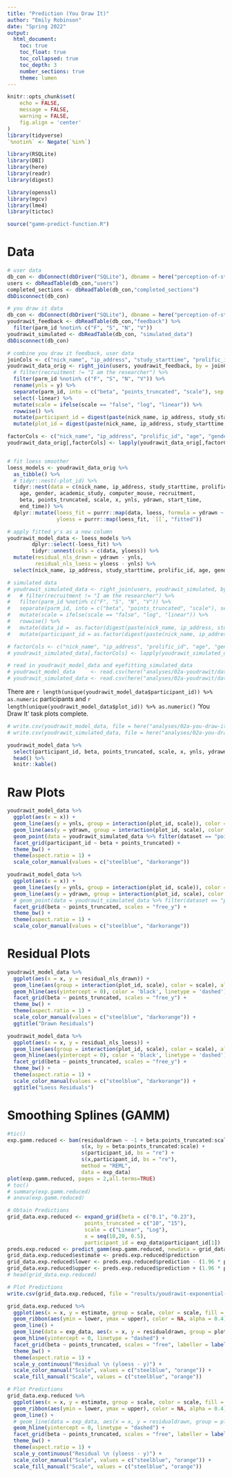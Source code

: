```yaml
---
title: "Prediction (You Draw It)"
author: "Emily Robinson"
date: "Spring 2022"
output: 
  html_document:
    toc: true
    toc_float: true
    toc_collapsed: true
    toc_depth: 3
    number_sections: true
    theme: lumen
---
```


```r
knitr::opts_chunk$set(
	echo = FALSE,
	message = FALSE,
	warning = FALSE,
	fig.align = 'center'
)
library(tidyverse)
`%notin%` <- Negate(`%in%`)

library(RSQLite)
library(DBI)
library(here)
library(readr)
library(digest)

library(openssl)
library(mgcv)
library(lme4)
library(tictoc)

source("gamm-predict-function.R")
```

# Data

```r
# user data
db_con <- dbConnect(dbDriver("SQLite"), dbname = here("perception-of-statistical-graphics/databases/00_demographics_db.db"))
users <- dbReadTable(db_con,"users")
completed_sections <- dbReadTable(db_con,"completed_sections")
dbDisconnect(db_con)

# you draw it data
db_con <- dbConnect(dbDriver("SQLite"), dbname = here("perception-of-statistical-graphics/databases/02_you_draw_it_db.db"))
youdrawit_feedback <- dbReadTable(db_con,"feedback") %>%
  filter(parm_id %notin% c("F", "S", "N", "V"))
youdrawit_simulated <- dbReadTable(db_con, "simulated_data")
dbDisconnect(db_con)

# combine you draw it feedback, user data
joinCols <- c("nick_name", "ip_address", "study_starttime", "prolific_id")
youdrawit_data_orig <- right_join(users, youdrawit_feedback, by = joinCols)  %>%
  # filter(recruitment != "I am the researcher") %>%
  filter(parm_id %notin% c("F", "S", "N", "V")) %>%
  rename(ynls = y) %>%
  separate(parm_id, into = c("beta", "points_truncated", "scale"), sep = "-") %>%
  select(-linear) %>%
  mutate(scale = ifelse(scale == "false", "log", "linear")) %>%
  rowwise() %>%
  mutate(participant_id = digest(paste(nick_name, ip_address, study_starttime, prolific_id, sep = "-"), "md5"), .after = prolific_id) %>%
  mutate(plot_id = digest(paste(nick_name, ip_address, study_starttime, prolific_id, start_time, end_time, beta, points_truncated, scale, sep = "-"), "md5"), .after = prolific_id)

factorCols <- c("nick_name", "ip_address", "prolific_id", "age", "gender", "academic_study", "computer_mouse", "recruitment", "participant_id", "plot_id", "beta", "points_truncated", "scale")
youdrawit_data_orig[,factorCols] <- lapply(youdrawit_data_orig[,factorCols], factor)


# fit loess smoother
loess_models <- youdrawit_data_orig %>%
  as_tibble() %>%
  # tidyr::nest(-plot_id) %>%
  tidyr::nest(data = c(nick_name, ip_address, study_starttime, prolific_id, participant_id, 
    age, gender, academic_study, computer_mouse, recruitment, 
    beta, points_truncated, scale, x, ynls, ydrawn, start_time, 
    end_time)) %>%
  dplyr::mutate(loess_fit = purrr::map(data, loess, formula = ydrawn ~ x),
                yloess = purrr::map(loess_fit, `[[`, "fitted"))

# apply fitted y's as a new column
youdrawit_model_data <- loess_models %>%
        dplyr::select(-loess_fit) %>%
        tidyr::unnest(cols = c(data, yloess)) %>%
  mutate(residual_nls_drawn = ydrawn - ynls,
         residual_nls_loess = yloess - ynls) %>%
  select(nick_name, ip_address, study_starttime, prolific_id, age, gender, academic_study, computer_mouse, recruitment, participant_id, plot_id, beta, points_truncated, scale, start_time, end_time, x, ynls, ydrawn, yloess, residual_nls_drawn, residual_nls_loess)

# simulated data
# youdrawit_simulated_data <- right_join(users, youdrawit_simulated, by = joinCols)  %>%
#   # filter(recruitment != "I am the researcher") %>%
#   filter(parm_id %notin% c("F", "S", "N", "V")) %>%
#   separate(parm_id, into = c("beta", "points_truncated", "scale"), sep = "-") %>%
#   mutate(scale = ifelse(scale == "false", "log", "linear")) %>%
#   rowwise() %>%
#   mutate(data_id =  as.factor(digest(paste(nick_name, ip_address, study_starttime, prolific_id, beta, points_truncated, scale, sep = "-"), "md5")), .before = beta) %>%
#   mutate(participant_id = as.factor(digest(paste(nick_name, ip_address, study_starttime, prolific_id, sep = "-"), "md5")), .before = data_id)

# factorCols <- c("nick_name", "ip_address", "prolific_id", "age", "gender", "academic_study", "computer_mouse", "recruitment", "participant_id", "beta", "points_truncated", "scale", "data_id", "dataset")
# youdrawit_simulated_data[,factorCols] <- lapply(youdrawit_simulated_data[,factorCols], factor)

# read in youdrawit_model_data and eyefitting_simulated_data
# youdrawit_model_data     <- read.csv(here("analyses/02a-youdrawit/data/youdrawit-model-data.csv"))
# youdrawit_simulated_data <- read.csv(here("analyses/02a-youdrawit/data/youdrawit-simulated-data.csv"))
```

There are `r length(unique(youdrawit_model_data$participant_id)) %>% as.numeric` participants and `r length(unique(youdrawit_model_data$plot_id)) %>% as.numeric()` 'You Draw It' task plots complete.

```r
# write.csv(youdrawit_model_data, file = here("analyses/02a-you-draw-it/data/youdrawit-model-data.csv"), row.names = F, na = "")
# write.csv(youdrawit_simulated_data, file = here("analyses/02a-you-draw-it/data/youdrawit-simulated-data.csv"), row.names = F, na = "")

youdrawit_model_data %>%
  select(participant_id, beta, points_truncated, scale, x, ynls, ydrawn, yloess, residual_nls_drawn) %>%
  head() %>%
  knitr::kable()
```

# Raw Plots

```r
youdrawit_model_data %>%
  ggplot(aes(x = x)) +
  geom_line(aes(y = ynls, group = interaction(plot_id, scale)), color = "black") +
  geom_line(aes(y = ydrawn, group = interaction(plot_id, scale), color = scale)) +
  geom_point(data = youdrawit_simulated_data %>% filter(dataset == "point_data"), aes(y = y), size = 0.8, color = "gray30", shape = 1) +
  facet_grid(participant_id ~ beta + points_truncated) +
  theme_bw() +
  theme(aspect.ratio = 1) +
  scale_color_manual(values = c("steelblue", "darkorange"))
```

```r
youdrawit_model_data %>%
  ggplot(aes(x = x)) +
  geom_line(aes(y = ynls, group = interaction(plot_id, scale)), color = "black", alpha = 0.05) +
  geom_line(aes(y = ydrawn, group = interaction(plot_id, scale), color = scale), alpha = 0.05) +
  # geom_point(data = youdrawit_simulated_data %>% filter(dataset == "point_data"), size = 0.8, color = "gray30", shape = 1) +
  facet_grid(beta ~ points_truncated, scales = "free_y") +
  theme_bw() +
  theme(aspect.ratio = 1) +
  scale_color_manual(values = c("steelblue", "darkorange"))
```

# Residual Plots

```r
youdrawit_model_data %>%
  ggplot(aes(x = x, y = residual_nls_drawn)) +
  geom_line(aes(group = interaction(plot_id, scale), color = scale), alpha = 0.05) +
  geom_hline(aes(yintercept = 0), color = 'black', linetype = 'dashed') +
  facet_grid(beta ~ points_truncated, scales = "free_y") +
  theme_bw() +
  theme(aspect.ratio = 1) +
  scale_color_manual(values = c("steelblue", "darkorange")) +
  ggtitle("Drawn Residuals")

youdrawit_model_data %>%
  ggplot(aes(x = x, y = residual_nls_loess)) +
  geom_line(aes(group = interaction(plot_id, scale), color = scale), alpha = 0.05) +
  geom_hline(aes(yintercept = 0), color = 'black', linetype = 'dashed') +
  facet_grid(beta ~ points_truncated, scales = "free_y") +
  theme_bw() +
  theme(aspect.ratio = 1) +
  scale_color_manual(values = c("steelblue", "darkorange")) +
  ggtitle("Loess Residuals")
```

# Smoothing Splines (GAMM)

```r
#tic()
exp.gamm.reduced <- bam(residualdrawn ~ -1 + beta:points_truncated:scale + 
                        s(x, by = beta:points_truncated:scale) +
                        s(participant_id, bs = "re") +
                        s(x,participant_id, bs = "re"),
                        method = "REML",
                        data = exp_data)
plot(exp.gamm.reduced, pages = 2,all.terms=TRUE)
# toc()
# summary(exp.gamm.reduced)
# anova(exp.gamm.reduced)

# Obtain Predictions
grid_data.exp.reduced <- expand_grid(beta = c("0.1", "0.23"),
                         points_truncated = c("10", "15"),
                         scale = c("Linear", "Log"),
                         x = seq(10,20, 0.5),
                         participant_id = exp_data$participant_id[1])
preds.exp.reduced <- predict_gamm(exp.gamm.reduced, newdata = grid_data.exp.reduced, se = T, re_form = NA)
grid_data.exp.reduced$estimate <- preds.exp.reduced$prediction
grid_data.exp.reduced$lower <- preds.exp.reduced$prediction - (1.96 * preds.exp.reduced$se)
grid_data.exp.reduced$upper <- preds.exp.reduced$prediction + (1.96 * preds.exp.reduced$se)
# head(grid_data.exp.reduced)
```

```r
# Plot Predictions
write.csv(grid_data.exp.reduced, file = "results/youdrawit-exponential-prediction-gamm-preds.csv", row.names = F, na = "")

grid_data.exp.reduced %>%
  ggplot(aes(x = x, y = estimate, group = scale, color = scale, fill = scale)) +
  geom_ribbon(aes(ymin = lower, ymax = upper), color = NA, alpha = 0.4) +
  geom_line() +
  geom_line(data = exp_data, aes(x = x, y = residualdrawn, group = plotID), alpha = 0.2) +
  geom_hline(yintercept = 0, linetype = "dashed") +
  facet_grid(beta ~ points_truncated, scales = "free", labeller = labeller(beta = label_both, points_truncated = label_both)) +
  theme_bw() +
  theme(aspect.ratio = 1) +
  scale_y_continuous("Residual \n (yloess - y)") +
  scale_color_manual("Scale", values = c("steelblue", "orange")) +
  scale_fill_manual("Scale", values = c("steelblue", "orange"))

# Plot Predictions
grid_data.exp.reduced %>%
  ggplot(aes(x = x, y = estimate, group = scale, color = scale, fill = scale)) +
  geom_ribbon(aes(ymin = lower, ymax = upper), color = NA, alpha = 0.4) +
  geom_line() +
  # geom_line(data = exp_data, aes(x = x, y = residualdrawn, group = plotID), alpha = 0.2) +
  geom_hline(yintercept = 0, linetype = "dashed") +
  facet_grid(beta ~ points_truncated, scales = "free", labeller = labeller(beta = label_both, points_truncated = label_both)) +
  theme_bw() +
  theme(aspect.ratio = 1) +
  scale_y_continuous("Residual \n (yloess - y)") +
  scale_color_manual("Scale", values = c("steelblue", "orange")) +
  scale_fill_manual("Scale", values = c("steelblue", "orange"))
```



